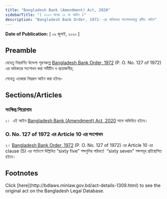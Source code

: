```yaml
---
title: "Bangladesh Bank (Amendment) Act, 2020"
sidebarTitle: "( ২০২০ সনের ১২ নং আইন )"
description: "Bangladesh Bank Order, 1972- এর অধিকতর সংশোধনকল্পে প্রণীত আইন"
---
```


**Date of Publication:** [ ০৯ জুলাই, ২০২০ ]

## Preamble

যেহেতু নিম্নবর্ণিত উদ্দেশ্য পূরণকল্পে [Bangladesh Bank Order, 1972](/laws/volume-16/act-415 "Bangladesh Bank Order, 1972 ") (P. O. No. 127 of 1972) এর অধিকতর সংশোধন করা সমীচীন ও প্রয়োজনীয়;

সেহেতু এতদ্বারা নিম্নরূপ আইন করা হইলঃ-

## Sections/Articles

### সংক্ষিপ্ত শিরোনাম

১।  এই আইন [Bangladesh Bank (Amendment) Act, 2020](/laws/volume-50/act-1309 "Bangladesh Bank (Amendment) Act, 2020") নামে অভিহিত হইবে।

### O. No. 127 of 1972 এর Article 10 এর সংশোধন

২। [Bangladesh Bank Order, 1972](/laws/volume-16/act-415 "Bangladesh Bank Order, 1972 ") (P. O. No. 127 of 1972) এর Article 10 এর clause (5) এর শর্তাংশে উল্লিখিত “sixty five” শব্দগুলির পরিবর্তে  “sixty seven” শব্দসমূহ প্রতিস্থাপিত হইবে।

## Footnotes

<Note>
  Click [here](http://bdlaws.minlaw.gov.bd/act-details-1309.html) to see the original act on the Bangladesh Legal Database.
</Note>
